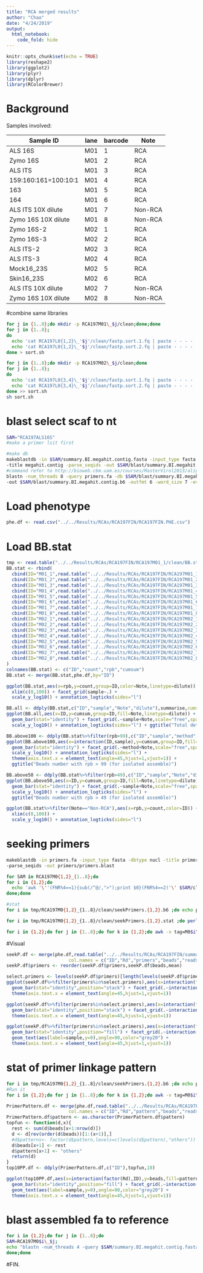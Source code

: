 ```yaml
---
title: "RCA merged results"
author: "Chao"
date: "4/24/2019"
output: 
  html_notebook:
    code_fold: hide
---
```


```r
knitr::opts_chunk$set(echo = TRUE)
library(reshape2)
library(ggplot2)
library(plyr)
library(dplyr)
library(RColorBrewer)
```

# Background

Samples involved:

| Sample ID             | lane | barcode | Note    |
| --------------------- | ---- | ------- | ------- |
| ALS 16S               | M01  | 1       | RCA     |
| Zymo 16S              | M01  | 2       | RCA     |
| ALS ITS               | M01  | 3       | RCA     |
| 159:160:161=100:10:1  | M01  | 4       | RCA     |
| 163                   | M01  | 5       | RCA     |
| 164                   | M01  | 6       | RCA     |
| ALS ITS 10X dilute    | M01  | 7       | Non-RCA |
| Zymo 16S 10X dilute   | M01  | 8       | Non-RCA |
| Zymo 16S-2            | M02  | 1       | RCA     |
| Zymo 16S-3            | M02  | 2       | RCA     |
| ALS ITS-2             | M02  | 3       | RCA     |
| ALS ITS-3             | M02  | 4       | RCA     |
| Mock16_23S            | M02  | 5       | RCA     |
| Skin16_23S            | M02  | 6       | RCA     |
| ALS ITS 10X   dilute  | M02  | 7       | Non-RCA |
| Zymo 16S 10X   dilute | M02  | 8       | Non-RCA |   

#combine same libraries
```bash
for j in {1..8};do mkdir -p RCA197M01\_$j/clean;done;done
for j in {1..8};
do
  echo 'cat RCA197L0{1,2}\_'$j'/clean/fastp.sort.1.fq | paste - - - - | sort -T ./tmp -k2,2 -t "/" | tr "\t" "\n" > RCA197M01\_'$j'/clean/fastp.sort.1.fq'
  echo 'cat RCA197L0{1,2}\_'$j'/clean/fastp.sort.2.fq | paste - - - - | sort -T ./tmp -k2,2 -t "/" | tr "\t" "\n" > RCA197M01\_'$j'/clean/fastp.sort.2.fq'
done > sort.sh

for j in {1..8};do mkdir -p RCA197M02\_$j/clean;done
for j in {1..8};
do
  echo 'cat RCA197L0{3,4}\_'$j'/clean/fastp.sort.1.fq | paste - - - - | sort -T ./tmp -k2,2 -t "/" | tr "\t" "\n" > RCA197M02\_'$j'/clean/fastp.sort.1.fq'
  echo 'cat RCA197L0{3,4}\_'$j'/clean/fastp.sort.2.fq | paste - - - - | sort -T ./tmp -k2,2 -t "/" | tr "\t" "\n" > RCA197M02\_'$j'/clean/fastp.sort.2.fq'
done >> sort.sh
sh sort.sh
```


# blast select scaf to nt
```bash
SAM="RCA197ALS16S"
#make a primer lsit first

#make db
makeblastdb -in $SAM/summary.BI.megahit.contig.fasta -input_type fasta -dbtype nucl \
-title megahit.contig -parse_seqids -out $SAM/blast/summary.BI.megahit.contig.fasta
#command refer to http://bioweb.cbm.uam.es/courses/MasterVirol2013/alignment/BLAST-NCBI-programs.htm
blastn -num_threads 8 -query primers.fa -db $SAM/blast/summary.BI.megahit.contig.fasta \
-out $SAM/blast/summary.BI.megahit.contig.b6 -outfmt 6 -word_size 7 -evalue 10
```

# Load phenotype
```r
phe.df <- read.csv("../../Results/RCAs/RCA197FIN/RCA197FIN.PHE.csv")
```


# Load BB.stat
```r
tmp <- read.table("../../Results/RCAs/RCA197FIN/RCA197M01_1/clean/BB.stat")
BB.stat <- rbind(
  cbind(ID="M01_1",read.table("../../Results/RCAs/RCA197FIN/RCA197M01_1/clean/BB.stat")),
  cbind(ID="M01_2",read.table("../../Results/RCAs/RCA197FIN/RCA197M01_2/clean/BB.stat")),
  cbind(ID="M01_3",read.table("../../Results/RCAs/RCA197FIN/RCA197M01_3/clean/BB.stat")),
  cbind(ID="M01_4",read.table("../../Results/RCAs/RCA197FIN/RCA197M01_4/clean/BB.stat")),
  cbind(ID="M01_5",read.table("../../Results/RCAs/RCA197FIN/RCA197M01_5/clean/BB.stat")),
  cbind(ID="M01_6",read.table("../../Results/RCAs/RCA197FIN/RCA197M01_6/clean/BB.stat")),
  cbind(ID="M01_7",read.table("../../Results/RCAs/RCA197FIN/RCA197M01_7/clean/BB.stat")),
  cbind(ID="M01_8",read.table("../../Results/RCAs/RCA197FIN/RCA197M01_8/clean/BB.stat")),
  cbind(ID="M02_1",read.table("../../Results/RCAs/RCA197FIN/RCA197M02_1/clean/BB.stat")),
  cbind(ID="M02_2",read.table("../../Results/RCAs/RCA197FIN/RCA197M02_2/clean/BB.stat")),
  cbind(ID="M02_3",read.table("../../Results/RCAs/RCA197FIN/RCA197M02_3/clean/BB.stat")),
  cbind(ID="M02_4",read.table("../../Results/RCAs/RCA197FIN/RCA197M02_4/clean/BB.stat")),
  cbind(ID="M02_5",read.table("../../Results/RCAs/RCA197FIN/RCA197M02_5/clean/BB.stat")),
  cbind(ID="M02_6",read.table("../../Results/RCAs/RCA197FIN/RCA197M02_6/clean/BB.stat")),
  cbind(ID="M02_7",read.table("../../Results/RCAs/RCA197FIN/RCA197M02_7/clean/BB.stat")),
  cbind(ID="M02_8",read.table("../../Results/RCAs/RCA197FIN/RCA197M02_8/clean/BB.stat"))
)
colnames(BB.stat) <- c("ID","count","rpb","cumsum")
BB.stat <- merge(BB.stat,phe.df,by="ID")
```

```r
ggplot(BB.stat,aes(x=rpb,y=count,group=ID,color=Note,linetype=dilute)) + geom_line(size=1) + 
  xlim(c(0,100)) + facet_grid(sample~.) +
  scale_y_log10() + annotation_logticks(sides="l")
```

```r
BB.all <- ddply(BB.stat,c("ID","sample","Note","dilute"),summarise,cumsum=sum(count))
ggplot(BB.all,aes(x=ID,y=cumsum,group=ID,fill=Note,linetype=dilute)) + 
  geom_bar(stat="identity") + facet_grid(.~sample+Note,scale="free",space="free") +
  scale_y_log10() + annotation_logticks(sides="l") + ggtitle("Total detected beads number")
```

```r
BB.above100 <- ddply(BB.stat%>%filter(rpb>99),c("ID","sample","method","Note","dilute"),summarise,cumsum=sum(count))
ggplot(BB.above100,aes(x=interaction(ID,sample),y=cumsum,group=ID,fill=Note,linetype=dilute)) + 
  geom_bar(stat="identity") + facet_grid(.~method+Note,scale="free",space="free") +
  scale_y_log10() + annotation_logticks(sides="l") + 
  theme(axis.text.x = element_text(angle=45,hjust=1,vjust=1)) +
  ggtitle("Beads number with rpb > 99 (for isolated assemble)")
```

```r
BB.above50 <- ddply(BB.stat%>%filter(rpb>49),c("ID","sample","Note","dilute"),summarise,cumsum=sum(count))
ggplot(BB.above50,aes(x=ID,y=cumsum,group=ID,fill=Note,linetype=dilute)) + 
  geom_bar(stat="identity") + facet_grid(.~sample+Note,scale="free",space="free") +
  scale_y_log10() + annotation_logticks(sides="l") + 
  ggtitle("Beads number with rpb > 49 (for isolated assemble)")
```

```r
ggplot(BB.stat%>%filter(Note=="Non-RCA"),aes(x=rpb,y=count,color=ID)) + geom_line() + 
  xlim(c(0,100)) +
  scale_y_log10() + annotation_logticks(sides="l")
```

# seeking primers
```bash
makeblastdb -in primers.fa -input_type fasta -dbtype nucl -title primers \
-parse_seqids -out primers/primers.blast

for SAM in RCA197M0{1,2}_{1..8};do
for i in {1,2};do
  echo 'awk '\''(FNR%4==1){sub(/^@/,">");print $0}(FNR%4==2)'\' $SAM/clean/fastp.sort.$i.fq\|blastn -num_threads 4 -query - -db primers/primers.blast -out tmp/$SAM/clean/seekPrimers.$i.b6 -outfmt 6 -word_size 11 -evalue 10
done;done

#stat
for i in tmp/RCA197M0{1,2}_{1..8}/clean/seekPrimers.{1,2}.b6 ;do echo perl statPrimer.pl count -i $i -o ${i/b6/stat};done > batch.stat.sh

for i in tmp/RCA197M0{1,2}_{1..8}/clean/seekPrimers.{1,2}.stat ;do perl -e 'while(<>){chomp;@a=split;$HS{$a[1]}{'b'}++;$HS{$a[1]}{'c'}+=$a[2]};foreach my $pri(sort keys %HS){print "$pri\t$HS{$pri}{'b'}\t$HS{$pri}{'c'}\n"}' $i > ${i/stat/stat2} & done

for i in {1,2};do for j in {1..8};do for k in {1,2};do awk -v tag=M0$i\_$j -v rd=$k '{print tag"\t"rd"\t"$0}' tmp/RCA197M0$i\_$j/clean/seekPrimers.$k.stat2;done;done;done > ../../Results/RCAs/RCA197FIN/summary.seekPrimers.stat
```

#Visual
```r
seekP.df <- merge(phe.df,read.table("../../Results/RCAs/RCA197FIN/summary.seekPrimers.stat",
                       col.names = c("ID","Rd","primers","beads","reads")),by="ID")
seekP.df$primers <- reorder(seekP.df$primers,seekP.df$beads,mean)

select.primers <- levels(seekP.df$primers)[length(levels(seekP.df$primers))-10:0]
ggplot(seekP.df%>%filter(primers%in%select.primers),aes(x=interaction(factor(Rd),ID),y=beads,fill=primers)) + 
  geom_bar(stat="identity",position="stack") + facet_grid(.~interaction(Note,method),scale="free",space="free")+
  theme(axis.text.x = element_text(angle=45,hjust=1,vjust=1))

ggplot(seekP.df%>%filter(primers%in%select.primers),aes(x=interaction(factor(Rd),ID),y=beads,fill=primers)) + 
  geom_bar(stat="identity",position="stack") + facet_grid(.~interaction(Note,method),scale="free",space="free")+
  theme(axis.text.x = element_text(angle=45,hjust=1,vjust=1))
```

```r
ggplot(seekP.df%>%filter(primers%in%select.primers),aes(x=interaction(factor(Rd),ID),y=beads,fill=primers)) + 
  geom_bar(stat="identity",position="fill") + facet_grid(.~interaction(Note,method),scale="free",space="free")+
  geom_text(aes(label=sample,y=0),angle=90,color="grey20") +
  theme(axis.text.x = element_text(angle=45,hjust=1,vjust=1))
```


# stat of primer linkage pattern
```bash
for i in tmp/RCA197M0{1,2}_{1..8}/clean/seekPrimers.{1,2}.b6 ;do echo perl statPrimer.pl link -i $i -o ${i/b6/links};done > batch.link.sh
#Run it
for i in {1,2};do for j in {1..8};do for k in {1,2};do awk -v tag=M0$i\_$j -v rd=$k '{print tag"\t"rd"\t"$0}' tmp/RCA197M0$i\_$j/clean/seekPrimers.$k.links;done;done;done > ../../Results/RCAs/RCA197FIN/summary.seekPrimers.links.stat
```

```r
PrimerPattern.df <- merge(phe.df,read.table("../../Results/RCAs/RCA197FIN/summary.seekPrimers.links.stat",
                       col.names = c("ID","Rd","pattern","beads","reads","note")),by="ID")
PrimerPattern.df$pattern <- as.character(PrimerPattern.df$pattern)
topfun <- function(d,x){
  rest <- sum(d$beads[x+1:nrow(d)])
  d <- d[rev(order(d$beads))[1:(x+1)],]
  #d$patterns<- factor(d$pattern,levels=c(levels(d$pattern),"others"))
  d$beads[x+1] <- rest
  d$pattern[x+1] <- "others"
  return(d)
}
top10PP.df <- ddply(PrimerPattern.df,c("ID"),topfun,10)

ggplot(top10PP.df,aes(x=interaction(factor(Rd),ID),y=beads,fill=pattern)) + 
  geom_bar(stat="identity",position="fill") + facet_grid(.~interaction(Note,method),scale="free",space="free")+
  geom_text(aes(label=sample,y=0),angle=90,color="grey20") +
  theme(axis.text.x = element_text(angle=45,hjust=1,vjust=1))
```


# blast assembled fa to reference
```bash
for i in {1,2};do for j in {1..8};do
SAM=RCA197M0$i\_$j;
echo "blastn -num_threads 4 -query $SAM/summary.BI.megahit.contig.fasta -db $MDB/NCBI/blast_nt/nt -out $SAM/summary.BI.megahit.contig.b6 -outfmt '6 std staxid ssciname'"
done;done
```





#FIN.